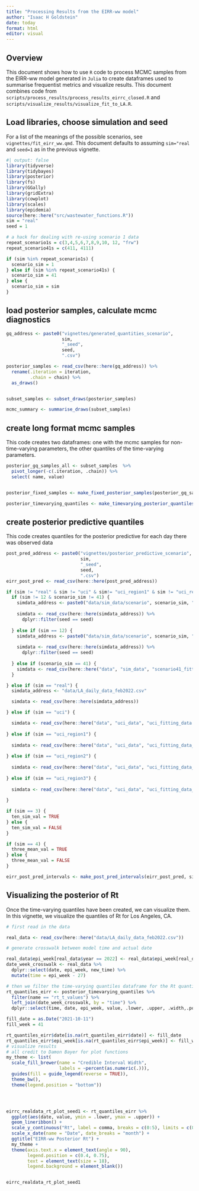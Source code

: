 ```yaml
---
title: "Processing Results from the EIRR-ww model"
author: "Isaac H Goldstein"
date: today
format: html
editor: visual
---
```


## Overview

This document shows how to use `R` code to process MCMC samples from the EIRR-ww model generated in `Julia` to create dataframes used to summarise frequentist metrics and visualize results. 
This document combines code from `scripts/process_results/process_results_eirrc_closed.R` and `scripts/visualize_results/visualize_fit_to_LA.R`.

## Load libraries, choose simulation and seed

For a list of the meanings of the possible scenarios, see `vignettes/fit_eirr_ww.qmd`. 
This document defaults to assuming `sim="real` and `seed=1` as in the previous vignette.

```r
#| output: false
library(tidyverse)
library(tidybayes)
library(posterior)
library(fs)
library(GGally)
library(gridExtra)
library(cowplot)
library(scales)
library(epidemia)
source(here::here("src/wastewater_functions.R"))
sim = "real"
seed = 1

# a hack for dealing with re-using scenario 1 data
repeat_scenario1s = c(3,4,5,6,7,8,9,10, 12, "frw")
repeat_scenario41s = c(411, 4111)

if (sim %in% repeat_scenario1s) {
  scenario_sim = 1
} else if (sim %in% repeat_scenario41s) {
  scenario_sim = 41
} else {
  scenario_sim = sim
}


```

## load posterior samples, calculate mcmc diagnostics

```r
gq_address <- paste0("vignettes/generated_quantities_scenario", 
                     sim, 
                     "_seed", 
                     seed,
                     ".csv")

posterior_samples <- read_csv(here::here(gq_address)) %>%
  rename(.iteration = iteration,
         .chain = chain) %>%
  as_draws()


subset_samples <- subset_draws(posterior_samples)

mcmc_summary <- summarise_draws(subset_samples)

```

## create long format mcmc samples
This code creates two dataframes: one with the mcmc samples for non-time-varying parameters, the other quantiles of the time-varying parameters. 

```r
posterior_gq_samples_all <- subset_samples  %>%
  pivot_longer(-c(.iteration, .chain)) %>%
  select( name, value)


posterior_fixed_samples <- make_fixed_posterior_samples(posterior_gq_samples_all)

posterior_timevarying_quantiles <- make_timevarying_posterior_quantiles(posterior_gq_samples_all)

```

## create posterior predictive quantiles
This code creates quantiles for the posterior predictive for each day there was observed data

```r
post_pred_address <- paste0("vignettes/posterior_predictive_scenario",
                            sim,
                            "_seed",
                            seed,
                            ".csv")
eirr_post_pred <- read_csv(here::here(post_pred_address))

if (sim != "real" & sim != "uci" & sim!= "uci_region1" & sim != "uci_region2" & sim != "uci_region3") {
  if (sim != 12 & scenario_sim != 41) {
    simdata_address <- paste0("data/sim_data/scenario", scenario_sim, "_fitted_genecount_obsdata.csv")
    
    simdata <- read_csv(here::here(simdata_address)) %>%
      dplyr::filter(seed == seed)
    
  } else if (sim == 12) {
    simdata_address <- paste0("data/sim_data/scenario", scenario_sim, "_lump2data_seiirr_100sims.csv")
    
    simdata <- read_csv(here::here(simdata_address)) %>%
      dplyr::filter(seed == seed)
    
  } else if (scenario_sim == 41) {
    simdata <- read_csv(here::here("data", "sim_data", "scenario41_fitted_obsdata.csv")) 
  }

} else if (sim == "real") {
  simdata_address <- "data/LA_daily_data_feb2022.csv"

  simdata <- read_csv(here::here(simdata_address))

} else if (sim == "uci") {

  simdata <- read_csv(here::here("data", "uci_data", "uci_fitting_data.csv"))
  
} else if (sim == "uci_region1") {
  
  simdata <- read_csv(here::here("data", "uci_data", "uci_fitting_data_region1.csv"))
  
} else if (sim == "uci_region2") {
  
  simdata <- read_csv(here::here("data", "uci_data", "uci_fitting_data_region2.csv"))
  
} else if (sim == "uci_region3") {
  
  simdata <- read_csv(here::here("data", "uci_data", "uci_fitting_data_region3.csv"))
  
}

if (sim == 3) {
  ten_sim_val = TRUE
} else {
  ten_sim_val = FALSE
}

if (sim == 4) {
  three_mean_val = TRUE
} else {
  three_mean_val = FALSE
}

eirr_post_pred_intervals <- make_post_pred_intervals(eirr_post_pred, simdata, ten_sim = ten_sim_val, three_mean = three_mean_val)
```

## Visualizing the posterior of Rt
Once the time-varying quantiles have been created, we can visualize them. 
In this vignette, we visualize the quantiles of Rt for Los Angeles, CA. 

```r
# first read in the data

real_data <- read_csv(here::here("data/LA_daily_data_feb2022.csv"))

# generate crosswalk between model time and actual date

real_data$epi_week[real_data$year == 2022] <- real_data$epi_week[real_data$year == 2022] + 52
date_week_crosswalk <- real_data %>% 
  dplyr::select(date, epi_week, new_time) %>%
  mutate(time = epi_week - 27)

# then we filter the time-varying quantiles dataframe for the Rt quantiles and visualize
rt_quantiles_eirr <- posterior_timevarying_quantiles %>%
  filter(name == "rt_t_values") %>%
  left_join(date_week_crosswalk, by = "time") %>%
  dplyr::select(time, date, epi_week, value, .lower, .upper, .width,.point, .interval) 

fill_date = as.Date("2021-10-11")
fill_week = 41

rt_quantiles_eirr$date[is.na(rt_quantiles_eirr$date)] <- fill_date
rt_quantiles_eirr$epi_week[is.na(rt_quantiles_eirr$epi_week)] <- fill_week
# visualize results
# all credit to Damon Bayer for plot functions 
my_theme <- list(
  scale_fill_brewer(name = "Credible Interval Width",
                    labels = ~percent(as.numeric(.))),
  guides(fill = guide_legend(reverse = TRUE)),
  theme_bw(),
  theme(legend.position = "bottom"))




eirrc_realdata_rt_plot_seed1 <- rt_quantiles_eirr %>%
  ggplot(aes(date, value, ymin = .lower, ymax = .upper)) +
  geom_lineribbon() +
  scale_y_continuous("Rt", label = comma, breaks = c(0:5), limits = c(0,5)) +
  scale_x_date(name = "Date", date_breaks = "month") +
  ggtitle("EIRR-ww Posterior Rt") +
  my_theme + 
  theme(axis.text.x = element_text(angle = 90),
        legend.position = c(0.4, 0.75),
        text = element_text(size = 18),
        legend.background = element_blank())


eirrc_realdata_rt_plot_seed1

```